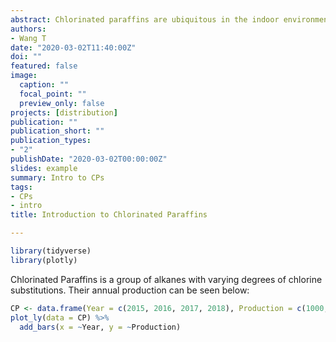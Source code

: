 ```yaml
---
abstract: Chlorinated paraffins are ubiquitous in the indoor environment.
authors:
- Wang T
date: "2020-03-02T11:40:00Z"
doi: ""
featured: false
image:
  caption: ""
  focal_point: ""
  preview_only: false
projects: [distribution]
publication: ""
publication_short: ""
publication_types:
- "2"
publishDate: "2020-03-02T00:00:00Z"
slides: example
summary: Intro to CPs
tags:
- CPs
- intro
title: Introduction to Chlorinated Paraffins

---
```


```r
library(tidyverse)
library(plotly)

```


Chlorinated Paraffins is a group of alkanes with varying degrees of chlorine substitutions.
Their annual production can be seen below:
```r

CP <- data.frame(Year = c(2015, 2016, 2017, 2018), Production = c(1000, 1100, 1200, 1300))
plot_ly(data = CP) %>% 
  add_bars(x = ~Year, y = ~Production)

```

